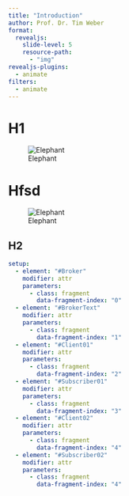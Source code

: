 ```yaml
---
title: "Introduction"
author: Prof. Dr. Tim Weber
format:
  revealjs:
    slide-level: 5
    resource-path: 
      - "img"
revealjs-plugins:
  - animate
filters: 
  - animate
---
```


# H1

![Elephant](img/000_intro.png)

# Hfsd

![Elephant](img/009_mqtt_root.svg)

## H2

```yaml { .animate src="img/009_mqtt_root.svg"}
setup:
  - element: "#Broker"
    modifier: attr
    parameters:
      - class: fragment
        data-fragment-index: "0"
  - element: "#BrokerText"
    modifier: attr
    parameters:
      - class: fragment
        data-fragment-index: "1"
  - element: "#Client01"
    modifier: attr
    parameters:
      - class: fragment
        data-fragment-index: "2"
  - element: "#Subscriber01"
    modifier: attr
    parameters:
      - class: fragment
        data-fragment-index: "3"
  - element: "#Client02"
    modifier: attr
    parameters:
      - class: fragment
        data-fragment-index: "4"
  - element: "#Subscriber02"
    modifier: attr
    parameters:
      - class: fragment
        data-fragment-index: "4"
```


